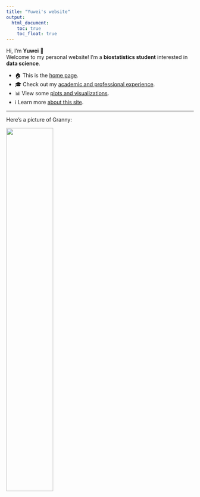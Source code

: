 ```yaml
---
title: "Yuwei's website"
output: 
  html_document:
    toc: true
    toc_float: true
---
```


Hi, I'm **Yuwei** 👋  
Welcome to my personal website! I'm a **biostatistics student** interested in **data science**.


- 🏠 This is the [home page](index.html).  
- 🎓 Check out my [academic and professional experience](experience.html).  
- 📊 View some [plots and visualizations](plots.html).  
- ℹ️ Learn more [about this site](about.html).

---

Here's a picture of Granny:

![](image/granny.jpg){width=50%}
